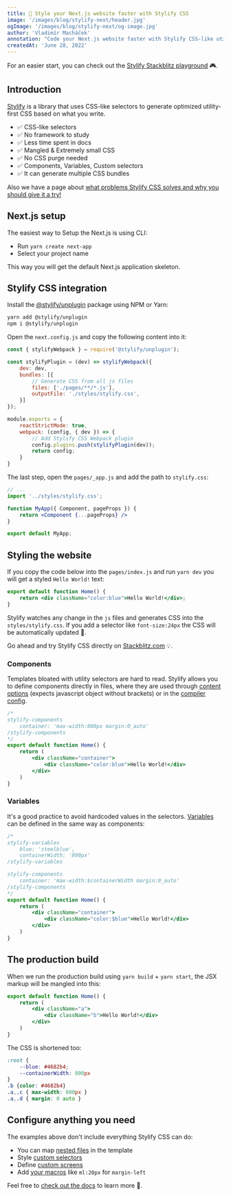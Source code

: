 ```yaml
---
title: 🚀 Style your Next.js website faster with Stylify CSS
image: '/images/blog/stylify-next/header.jpg'
ogImage: '/images/blog/stylify-next/og-image.jpg'
author: 'Vladimír Macháček'
annotation: "Code your Next.js website faster with Stylify CSS-like utilities. Don't study CSS-in-JS or CSS framework. Focus on coding. Let Stylify CSS do the rest."
createdAt: 'June 28, 2022'
---
```


For an easier start, you can check out the [Stylify Stackblitz playground](https://stackblitz.com/edit/stylify-nextjs-template?devtoolsheight=33&file=pages%2Findex.js) 🎮.

## Introduction
[Stylify](/) is a library that uses CSS-like selectors to generate optimized utility-first CSS based on what you write.

- ✅ CSS-like selectors
- ✅ No framework to study
- ✅ Less time spent in docs
- ✅ Mangled & Extremely small CSS
- ✅ No CSS purge needed
- ✅ Components, Variables, Custom selectors
- ✅ It can generate multiple CSS bundles

Also we have a page about [what problems Stylify CSS solves and why you should give it a try!](/en/docs/get-started/why-stylify-css)

## Next.js setup
The easiest way to Setup the Next.js is using CLI:
- Run `yarn create next-app`
- Select your project name

This way you will get the default Next.js application skeleton.

## Stylify CSS integration
Install the [@stylify/unplugin](/en/docs/unplugin) package using NPM or Yarn:

```bash
yarn add @stylify/unplugin
npm i @stylify/unplugin
```

Open the `next.config.js` and copy the following content into it:

```javascript
const { stylifyWebpack } = require('@stylify/unplugin');

const stylifyPlugin = (dev) => stylifyWebpack({
	dev: dev,
	bundles: [{
		// Generate CSS from all js files
		files: ['./pages/**/*.js'],
		outputFile: './styles/stylify.css',
	}]
});

module.exports = {
	reactStrictMode: true,
	webpack: (config, { dev }) => {
		// Add Stylify CSS Webpack plugin
		config.plugins.push(stylifyPlugin(dev));
		return config;
	}
}
```

The last step, open the `pages/_app.js` and add the path to `stylify.css`:

```jsx
// ...
import '../styles/stylify.css';

function MyApp({ Component, pageProps }) {
	return <Component {...pageProps} />
}

export default MyApp;
```

## Styling the website
If you copy the code below into the `pages/index.js` and run `yarn dev` you will get a styled `Hello World!` text:

```jsx
export default function Home() {
	return <div className="color:blue">Hello World!</div>;
}
```

Stylify watches any change in the `js` files and generates CSS into the `styles/stylify.css`.
If you add a selector like `font-size:24px` the CSS will be automatically updated 🎉.

Go ahead and try Stylify CSS directly on [Stackblitz.com](https://stackblitz.com/edit/stylify-nextjs-template?devtoolsheight=33&file=pages%2Findex.js) 💡.

### Components
Templates bloated with utility selectors are hard to read. Stylify allows you to define components directly in files, where they are used through [content options](/en/docs/get-started#defining-a-component) (expects javascript object without brackets) or in the [compiler config](/en/docs/get-started#defining-a-component).

```jsx
/*
stylify-components
	container: 'max-width:800px margin:0_auto'
/stylify-components
*/
export default function Home() {
	return (
		<div className="container">
			<div className="color:blue">Hello World!</div>
		</div>
	)
}
```

### Variables
It's a good practice to avoid hardcoded values in the selectors. [Variables](/en/docs/get-started#adding-a-variable) can be defined in the same way as components:

```jsx
/*
stylify-variables
	blue: 'steelblue',
	containerWidth: '800px'
/stylify-variables

stylify-components
	container: 'max-width:$containerWidth margin:0_auto'
/stylify-components
*/
export default function Home() {
	return (
		<div className="container">
			<div className="color:$blue">Hello World!</div>
		</div>
	)
}
```

## The production build
When we run the production build using `yarn build` + `yarn start`, the JSX markup will be mangled into this:

```jsx
export default function Home() {
	return (
		<div className="a">
			<div className="b">Hello World!</div>
		</div>
	)
}
```

The CSS is shortened too:
```css
:root {
	--blue: #4682b4;
	--containerWidth: 800px
}
.b {color: #4682b4}
.a,.c { max-width: 800px }
.a,.d { margin: 0 auto }
```

## Configure anything you need
The examples above don't include everything Stylify CSS can do:
- You can map [nested files](/en/docs/bundler#files-content-option) in the template
- Style [custom selectors](/en/docs/stylify/compiler#customselectors)
- Define [custom screens](/en/docs/stylify/compiler#screens)
- Add [your macros](/en/docs/stylify/compiler#macros) like `ml:20px` for `margin-left`

Feel free to [check out the docs](/en/docs/get-started) to learn more 💎.
